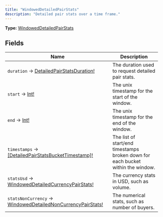 ```yaml
---
title: "WindowedDetailedPairStats"
description: "Detailed pair stats over a time frame."
---
```


**Type:** [WindowedDetailedPairStats](/api-reference/types/windoweddetailedpairstats)

## Fields

| Name | Description |
|------|-------------|
| `duration` → [DetailedPairStatsDuration!](/api-reference/types/detailedpairstatsduration) | The duration used to request detailed pair stats. |
| `start` → [Int!](/api-reference/types/int) | The unix timestamp for the start of the window. |
| `end` → [Int!](/api-reference/types/int) | The unix timestamp for the end of the window. |
| `timestamps` → [[DetailedPairStatsBucketTimestamp]!](/api-reference/types/detailedpairstatsbuckettimestamp) | The list of start/end timestamps broken down for each bucket within the window. |
| `statsUsd` → [WindowedDetailedCurrencyPairStats!](/api-reference/types/windoweddetailedcurrencypairstats) | The currency stats in USD, such as volume. |
| `statsNonCurrency` → [WindowedDetailedNonCurrencyPairStats!](/api-reference/types/windoweddetailednoncurrencypairstats) | The numerical stats, such as number of buyers. |

